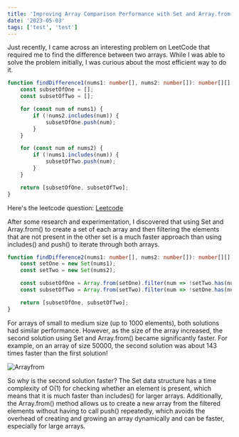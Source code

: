 ```yaml
---
title: 'Improving Array Comparison Performance with Set and Array.from()'
date: '2023-05-03'
tags: ['test', 'test']
---
```


Just recently, I came across an interesting problem on LeetCode that required me to find the difference between two arrays. While I was able to solve the problem initially, I was curious about the most efficient way to do it.

```typescript
function findDifference1(nums1: number[], nums2: number[]): number[][] {
    const subsetOfOne = [];
    const subsetOfTwo = [];

    for (const num of nums1) {
        if (!nums2.includes(num)) {
            subsetOfOne.push(num);
        }
    }

    for (const num of nums2) {
        if (!nums1.includes(num)) {
            subsetOfTwo.push(num);
        }
    }

    return [subsetOfOne, subsetOfTwo];
}
```

Here's the leetcode question: [Leetcode](https://leetcode.com/problems/find-the-difference-of-two-arrays/)

After some research and experimentation, I discovered that using Set and Array.from() to create a set of each array and then filtering the elements that are not present in the other set is a much faster approach than using includes() and push() to iterate through both arrays.

```typescript
function findDifference2(nums1: number[], nums2: number[]): number[][] {
    const setOne = new Set(nums1);
    const setTwo = new Set(nums2);

    const subsetOfOne = Array.from(setOne).filter(num => !setTwo.has(num));
    const subsetOfTwo = Array.from(setTwo).filter(num => !setOne.has(num));

    return [subsetOfOne, subsetOfTwo];
}
```

For arrays of small to medium size (up to 1000 elements), both solutions had similar performance. However, as the size of the array increased, the second solution using Set and Array.from() became significantly faster. For example, on an array of size 50000, the second solution was about 143 times faster than the first solution!

![Arrayfrom](/images/Arrayfrom.jpeg)

So why is the second solution faster? The Set data structure has a time complexity of O(1) for checking whether an element is present, which means that it is much faster than includes() for larger arrays. Additionally, the Array.from() method allows us to create a new array from the filtered elements without having to call push() repeatedly, which avoids the overhead of creating and growing an array dynamically and can be faster, especially for large arrays.
